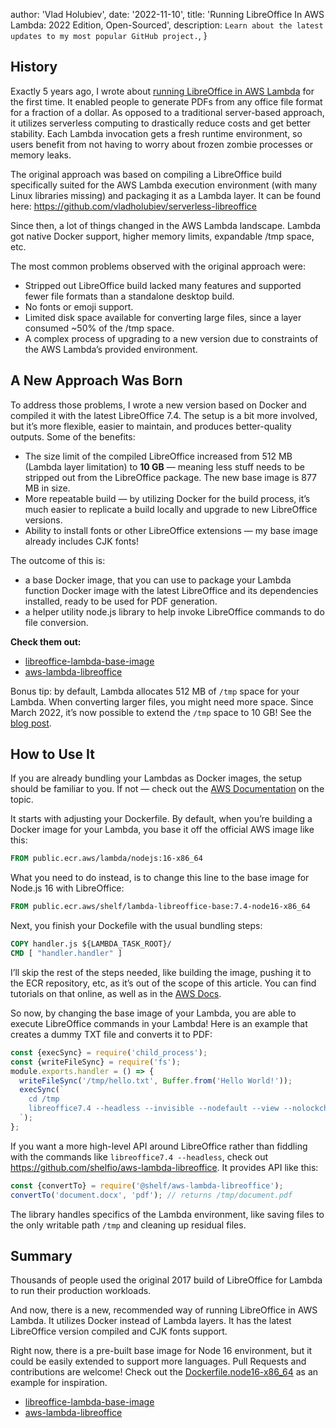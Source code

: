 
  author: 'Vlad Holubiev',
  date: '2022-11-10',
  title: 'Running LibreOffice In AWS Lambda: 2022 Edition, Open-Sourced',
  description: `Learn about the latest updates to my most popular GitHub project.`,
}


## History

Exactly 5 years ago, I wrote about [running LibreOffice in AWS Lambda](https://medium.com/hackernoon/how-to-run-libreoffice-in-aws-lambda-for-dirty-cheap-pdfs-at-scale-b2c6b3d069b4)
for the first time. It enabled people to generate PDFs from any office file format for a fraction of a dollar.
As opposed to a traditional server-based approach, it utilizes serverless computing to drastically reduce costs and get better stability.
Each Lambda invocation gets a fresh runtime environment, so users benefit from not having to worry about frozen zombie processes or memory leaks.

The original approach was based on compiling a LibreOffice build specifically suited for the
AWS Lambda execution environment (with many Linux libraries missing) and packaging it as a Lambda layer.
It can be found here: https://github.com/vladholubiev/serverless-libreoffice

Since then, a lot of things changed in the AWS Lambda landscape.
Lambda got native Docker support, higher memory limits, expandable /tmp space, etc.

The most common problems observed with the original approach were:

- Stripped out LibreOffice build lacked many features and supported fewer file formats than a standalone desktop build.
- No fonts or emoji support.
- Limited disk space available for converting large files, since a layer consumed ~50% of the /tmp space.
- A complex process of upgrading to a new version due to constraints of the AWS Lambda’s provided environment.

## A New Approach Was Born

To address those problems, I wrote a new version based on Docker and compiled it with the latest LibreOffice 7.4.
The setup is a bit more involved, but it’s more flexible, easier to maintain, and produces better-quality outputs.
Some of the benefits:

- The size limit of the compiled LibreOffice increased from 512 MB (Lambda layer limitation) to **10 GB** — meaning less
stuff needs to be stripped out from the LibreOffice package.
The new base image is 877 MB in size.
- More repeatable build — by utilizing Docker for the build process, it’s much easier
to replicate a build locally and upgrade to new LibreOffice versions.
- Ability to install fonts or other LibreOffice extensions — my base image already includes CJK fonts!

The outcome of this is:

- a base Docker image, that you can use to package your Lambda function Docker image with
the latest LibreOffice and its dependencies installed, ready to be used for PDF generation.
- a helper utility node.js library to help invoke LibreOffice commands to do file conversion.

**Check them out:**

- [libreoffice-lambda-base-image](https://github.com/shelfio/libreoffice-lambda-base-image)
- [aws-lambda-libreoffice](https://github.com/shelfio/aws-lambda-libreoffice)

Bonus tip: by default, Lambda allocates 512 MB of `/tmp` space for your Lambda.
When converting larger files, you might need more space.
Since March 2022, it’s now possible to extend the `/tmp` space to 10 GB! See the [blog post](https://aws.amazon.com/blogs/aws/aws-lambda-now-supports-up-to-10-gb-ephemeral-storage/).

## How to Use It

If you are already bundling your Lambdas as Docker images, the setup should be familiar to you.
If not — check out the [AWS Documentation](https://docs.aws.amazon.com/lambda/latest/dg/images-create.html) on the topic.

It starts with adjusting your Dockerfile.
By default, when you’re building a Docker image for your Lambda, you base it off the official AWS image like this:

```dockerfile
FROM public.ecr.aws/lambda/nodejs:16-x86_64
```

What you need to do instead, is to change this line to the base image for Node.js 16 with LibreOffice:

```dockerfile
FROM public.ecr.aws/shelf/lambda-libreoffice-base:7.4-node16-x86_64
```

Next, you finish your Dockefile with the usual bundling steps:

```dockerfile
COPY handler.js ${LAMBDA_TASK_ROOT}/
CMD [ "handler.handler" ]
```

I’ll skip the rest of the steps needed, like building the image, pushing it to the ECR repository,
etc, as it’s out of the scope of this article.
You can find tutorials on that online, as well as in the [AWS Docs](https://docs.aws.amazon.com/lambda/latest/dg/images-create.html).

So now, by changing the base image of your Lambda, you are able to execute LibreOffice commands in your Lambda!
Here is an example that creates a dummy TXT file and converts it to PDF:

```javascript
const {execSync} = require('child_process');
const {writeFileSync} = require('fs');
module.exports.handler = () => {
  writeFileSync('/tmp/hello.txt', Buffer.from('Hello World!'));
  execSync(`
    cd /tmp
    libreoffice7.4 --headless --invisible --nodefault --view --nolockcheck --nologo --norestore --convert-to pdf --outdir /tmp ./hello.txt
  `);
};
```

If you want a more high-level API around LibreOffice rather than fiddling with the commands like `libreoffice7.4 --headless`,
check out https://github.com/shelfio/aws-lambda-libreoffice. It provides API like this:

```js
const {convertTo} = require('@shelf/aws-lambda-libreoffice');
convertTo('document.docx', 'pdf'); // returns /tmp/document.pdf
```

The library handles specifics of the Lambda environment, like saving files to the only writable path `/tmp` and cleaning up residual files.

## Summary

Thousands of people used the original 2017 build of LibreOffice for Lambda to run their production workloads.

And now, there is a new, recommended way of running LibreOffice in AWS Lambda.
It utilizes Docker instead of Lambda layers.
It has the latest LibreOffice version compiled and CJK fonts support.

Right now, there is a pre-built base image for Node 16 environment, but it could be easily extended to support more languages.
Pull Requests and contributions are welcome!
Check out the [Dockerfile.node16-x86_64](https://github.com/shelfio/libreoffice-lambda-base-image/blob/master/Dockerfile.node16-x86_64) as an example for inspiration.

- [libreoffice-lambda-base-image](https://github.com/shelfio/libreoffice-lambda-base-image)
- [aws-lambda-libreoffice](https://github.com/shelfio/aws-lambda-libreoffice)
